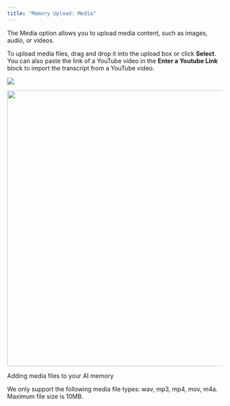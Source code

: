 ```yaml
---
title: "Memory Upload: Media"
---
```




The Media option allows you to upload media content, such as images, audio, or videos.

To upload media files, drag and drop it into the upload box or click **Select**. You can also paste the link of a YouTube video in the **Enter a Youtube Link** block to import the transcript from a YouTube video.

![](/images/image.png)

<img height="644" width="1190" src="https://files.gitbook.com/v0/b/gitbook-x-prod.appspot.com/o/spaces%2FdbMN7r709l6jIY1z4OHN%2Fuploads%2Ff1RBBR371JHVbQFBkXlb%2F%5BPAI%5D%20Memory%20Upload%20Adding%20Media.gif?alt=media&token=3f2f5a92-7485-4798-8a54-06f6d39eec0f" />

Adding media files to your AI memory

We only support the following media file types: wav, mp3, mp4, mov, m4a. Maximum file size is 10MB.
